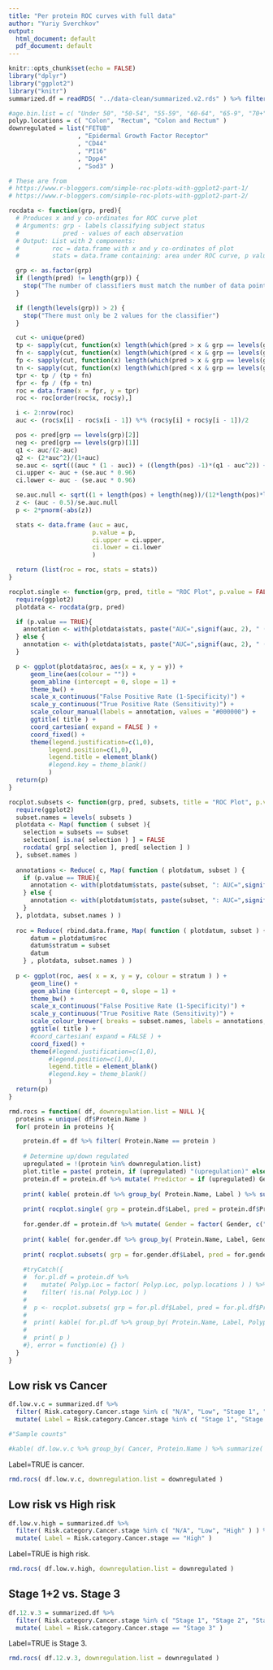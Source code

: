 ```yaml
---
title: "Per protein ROC curves with full data"
author: "Yuriy Sverchkov"
output:
  html_document: default
  pdf_document: default
---
```


```r
knitr::opts_chunk$set(echo = FALSE)
library("dplyr")
library("ggplot2")
library("knitr")
summarized.df = readRDS( "../data-clean/summarized.v2.rds" ) %>% filter( !is.na( Geom.Mean ) )

#age.bin.list = c( "Under 50", "50-54", "55-59", "60-64", "65-9", "70+" )
polyp.locations = c( "Colon", "Rectum", "Colon and Rectum" )
downregulated = list("FETUB"
                   , "Epidermal Growth Factor Receptor"
                   , "CD44"
                   , "PI16"
                   , "Dpp4"
                   , "Sod3" )
```

```r

# These are from
# https://www.r-bloggers.com/simple-roc-plots-with-ggplot2-part-1/
# https://www.r-bloggers.com/simple-roc-plots-with-ggplot2-part-2/

rocdata <- function(grp, pred){
  # Produces x and y co-ordinates for ROC curve plot
  # Arguments: grp - labels classifying subject status
  #            pred - values of each observation
  # Output: List with 2 components:
  #         roc = data.frame with x and y co-ordinates of plot
  #         stats = data.frame containing: area under ROC curve, p value, upper and lower 95% confidence interval

  grp <- as.factor(grp)
  if (length(pred) != length(grp)) {
    stop("The number of classifiers must match the number of data points")
  } 

  if (length(levels(grp)) > 2) {
    stop("There must only be 2 values for the classifier")
  }

  cut <- unique(pred)
  tp <- sapply(cut, function(x) length(which(pred > x & grp == levels(grp)[2])))
  fn <- sapply(cut, function(x) length(which(pred < x & grp == levels(grp)[2])))
  fp <- sapply(cut, function(x) length(which(pred > x & grp == levels(grp)[1])))
  tn <- sapply(cut, function(x) length(which(pred < x & grp == levels(grp)[1])))
  tpr <- tp / (tp + fn)
  fpr <- fp / (fp + tn)
  roc = data.frame(x = fpr, y = tpr)
  roc <- roc[order(roc$x, roc$y),]

  i <- 2:nrow(roc)
  auc <- (roc$x[i] - roc$x[i - 1]) %*% (roc$y[i] + roc$y[i - 1])/2

  pos <- pred[grp == levels(grp)[2]]
  neg <- pred[grp == levels(grp)[1]]
  q1 <- auc/(2-auc)
  q2 <- (2*auc^2)/(1+auc)
  se.auc <- sqrt(((auc * (1 - auc)) + ((length(pos) -1)*(q1 - auc^2)) + ((length(neg) -1)*(q2 - auc^2)))/(length(pos)*length(neg)))
  ci.upper <- auc + (se.auc * 0.96)
  ci.lower <- auc - (se.auc * 0.96)

  se.auc.null <- sqrt((1 + length(pos) + length(neg))/(12*length(pos)*length(neg)))
  z <- (auc - 0.5)/se.auc.null
  p <- 2*pnorm(-abs(z))

  stats <- data.frame (auc = auc,
                       p.value = p,
                       ci.upper = ci.upper,
                       ci.lower = ci.lower
                       )

  return (list(roc = roc, stats = stats))
}

rocplot.single <- function(grp, pred, title = "ROC Plot", p.value = FALSE){
  require(ggplot2)
  plotdata <- rocdata(grp, pred)

  if (p.value == TRUE){
    annotation <- with(plotdata$stats, paste("AUC=",signif(auc, 2), " (P=", signif(p.value, 2), ")", sep=""))
  } else {
    annotation <- with(plotdata$stats, paste("AUC=",signif(auc, 2), " (95%CI ", signif(ci.upper, 2), " - ", signif(ci.lower, 2), ")", sep=""))
  }

  p <- ggplot(plotdata$roc, aes(x = x, y = y)) +
      geom_line(aes(colour = "")) +
      geom_abline (intercept = 0, slope = 1) +
      theme_bw() +
      scale_x_continuous("False Positive Rate (1-Specificity)") +
      scale_y_continuous("True Positive Rate (Sensitivity)") +
      scale_colour_manual(labels = annotation, values = "#000000") +
      ggtitle( title ) +
      coord_cartesian( expand = FALSE ) +
      coord_fixed() +
      theme(legend.justification=c(1,0), 
           legend.position=c(1,0),
           legend.title = element_blank()
           #legend.key = theme_blank()
           )
  return(p)
}
```

```r
rocplot.subsets <- function(grp, pred, subsets, title = "ROC Plot", p.value = FALSE){
  require(ggplot2)
  subset.names = levels( subsets )
  plotdata <- Map( function ( subset ){
    selection = subsets == subset
    selection[ is.na( selection ) ] = FALSE
    rocdata( grp[ selection ], pred[ selection ] )
  }, subset.names )
  
  annotations <- Reduce( c, Map( function ( plotdatum, subset ) {
    if (p.value == TRUE){
      annotation <- with(plotdatum$stats, paste(subset, ": AUC=",signif(auc, 2), " (P=", signif(p.value, 2), ")", sep=""))
    } else {
      annotation <- with(plotdatum$stats, paste(subset, ": AUC=",signif(auc, 2), " (95%CI ", signif(ci.upper, 2), " - ", signif(ci.lower, 2), ")", sep=""))
    }
  }, plotdata, subset.names ) )
  
  roc = Reduce( rbind.data.frame, Map( function ( plotdatum, subset ) {
      datum = plotdatum$roc
      datum$stratum = subset
      datum
    } , plotdata, subset.names ) )
  
  p <- ggplot(roc, aes( x = x, y = y, colour = stratum ) ) +
      geom_line() +
      geom_abline (intercept = 0, slope = 1) +
      theme_bw() +
      scale_x_continuous("False Positive Rate (1-Specificity)") +
      scale_y_continuous("True Positive Rate (Sensitivity)") +
      scale_colour_brewer( breaks = subset.names, labels = annotations, type = "qual", palette = "Dark2" ) +
      ggtitle( title ) +
      #coord_cartesian( expand = FALSE ) +
      coord_fixed() +
      theme(#legend.justification=c(1,0), 
           #legend.position=c(1,0),
           legend.title = element_blank()
           #legend.key = theme_blank()
           )
  return(p)
}
```

```r
rmd.rocs = function( df, downregulation.list = NULL ){
  proteins = unique( df$Protein.Name )
  for( protein in proteins ){

    protein.df = df %>% filter( Protein.Name == protein )
    
    # Determine up/down regulated
    upregulated = !(protein %in% downregulation.list)
    plot.title = paste( protein, if (upregulated) "(upregulation)" else "(downregulation)" )
    protein.df = protein.df %>% mutate( Predictor = if (upregulated) Geom.Mean else -Geom.Mean )
  
    print( kable( protein.df %>% group_by( Protein.Name, Label ) %>% summarize( Count = n() ) ) )
    
    print( rocplot.single( grp = protein.df$Label, pred = protein.df$Predictor, title = plot.title ) )
    
    for.gender.df = protein.df %>% mutate( Gender = factor( Gender, c("M","F") ) ) %>% filter( !is.na( Gender ) )
    
    print( kable( for.gender.df %>% group_by( Protein.Name, Label, Gender ) %>% summarize( Count = n() ) ) )
    
    print( rocplot.subsets( grp = for.gender.df$Label, pred = for.gender.df$Predictor, subsets = for.gender.df$Gender, title = plot.title ) )
    
    #tryCatch({
    #  for.pl.df = protein.df %>%
    #    mutate( Polyp.Loc = factor( Polyp.Loc, polyp.locations ) ) %>%
    #    filter( !is.na( Polyp.Loc ) )
    #  
    #  p <- rocplot.subsets( grp = for.pl.df$Label, pred = for.pl.df$Predictor, subsets = for.pl.df$Polyp.Loc, title = plot.title )
    #  
    #  print( kable( for.pl.df %>% group_by( Protein.Name, Label, Polyp.Loc ) %>% summarize( Count = n() ) ) )
    #  
    #  print( p )
    #}, error = function(e) {} )  
  }
}
```

## Low risk vs Cancer

```r
df.low.v.c = summarized.df %>%
  filter( Risk.category.Cancer.stage %in% c( "N/A", "Low", "Stage 1", "Stage 2", "Stage 3" ) ) %>%
  mutate( Label = Risk.category.Cancer.stage %in% c( "Stage 1", "Stage 2", "Stage 3" ) )

#"Sample counts"

#kable( df.low.v.c %>% group_by( Cancer, Protein.Name ) %>% summarize( n() ) )
```
Label=TRUE is cancer.

```r
rmd.rocs( df.low.v.c, downregulation.list = downregulated )
```

## Low risk vs High risk
```r
df.low.v.high = summarized.df %>%
  filter( Risk.category.Cancer.stage %in% c( "N/A", "Low", "High" ) ) %>%
  mutate( Label = Risk.category.Cancer.stage == "High" )
```
Label=TRUE is high risk.

```r
rmd.rocs( df.low.v.high, downregulation.list = downregulated )
```

## Stage 1+2 vs. Stage 3
```r
df.12.v.3 = summarized.df %>%
  filter( Risk.category.Cancer.stage %in% c( "Stage 1", "Stage 2", "Stage 3" ) ) %>%
  mutate( Label = Risk.category.Cancer.stage == "Stage 3" )
```

Label=TRUE is Stage 3.

```r
rmd.rocs( df.12.v.3, downregulation.list = downregulated )
```